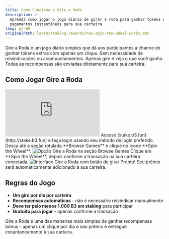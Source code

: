 ```yaml
---
title: Como Funciona o Gire a Roda
description: >-
  Aprenda como jogar o jogo diário de girar a roda para ganhar tokens extras com
  pagamentos instantâneos para sua carteira
lang: pt-BR
originalPath: learn/staking-rewards/how-spin-the-wheel-works.mdx
---
```

Gire a Roda é um jogo diário simples que dá aos participantes a chance de ganhar tokens extras com apenas um clique. Sem necessidade de reivindicações ou acompanhamentos. Apenas gire e veja o que você ganha. Todas as recompensas são enviadas diretamente para sua carteira.

## Como Jogar Gire a Roda

<iframe
  className="w-full aspect-video rounded-xl"
  src="https://www.youtube.com/embed/oglwTqelUoE"
  title="Como jogar gire a roda"
  frameBorder="0"
  allow="accelerometer; autoplay; clipboard-write; encrypted-media; gyroscope; picture-in-picture"
  allowFullScreen
></iframe>

<Steps>
<Step title="Navegue até a plataforma de staking">
  Acesse [stake.b3.fun](http://stake.b3.fun) e faça login usando seu método de login preferido.
</Step>

<Step title="Acesse gire a roda">
  Desça até a seção rotulada **Browse Games** e clique no ícone **Spin the Wheel**.
  
  <Frame>
    <img src="https://s3.amazonaws.com/helpscout.net/docs/assets/685306b72e0550277aa9250e/images/68810016c11e7d145471928c/file-QXeOCOiuqq.png" alt="Opção Gire a Roda na seção Browse Games" />
  </Frame>
</Step>

<Step title="Gire a roda">
  Clique em **Spin the Wheel**, depois confirme a transação na sua carteira conectada.
  
  <Frame>
    <img src="https://s3.amazonaws.com/helpscout.net/docs/assets/685306b72e0550277aa9250e/images/68810205ec7c3755b572426b/file-sMgM2NP0Mm.png" alt="Interface Gire a Roda com botão de girar" />
  </Frame>
  
  <Check>
    Pronto! Seu prêmio será automaticamente adicionado à sua carteira.
  </Check>
</Step>
</Steps>

## Regras do Jogo

- **Um giro por dia por carteira**
- **Recompensas automáticas** - não é necessário reivindicar manualmente
- **Deve ter pelo menos 1.000 B3 em staking** para participar
- **Gratuito para jogar** - apenas confirme a transação

<Tip>
Gire a Roda é uma das maneiras mais simples de ganhar recompensas bônus - apenas um clique por dia e seu prêmio é entregue instantaneamente à sua carteira.
</Tip>
